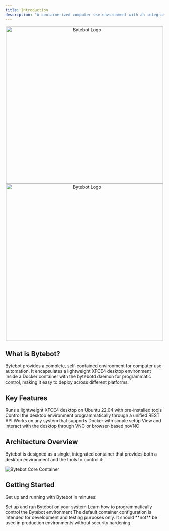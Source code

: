 ```yaml
---
title: Introduction
description: "A containerized computer use environment with an integrated XFCE4 desktop and automation daemon"
---
```


<p align="center">
  <img
    className="block dark:hidden"
    src="/logo/bytebot_transparent_logo_dark.svg"
    alt="Bytebot Logo"
    width="500"
  />
  <img
    className="hidden dark:block"
    src="/logo/bytebot_transparent_logo_white.svg"
    alt="Bytebot Logo"
    width="500"
  />
</p>

## What is Bytebot?

Bytebot provides a complete, self-contained environment for computer use automation. It encapsulates a lightweight XFCE4 desktop environment inside a Docker container with the bytebotd daemon for programmatic control, making it easy to deploy across different platforms.

## Key Features

<CardGroup cols={2}>
  <Card
    title="Containerized Desktop"
    icon="desktop"
    href="/core-concepts/desktop-environment"
  >
    Runs a lightweight XFCE4 desktop on Ubuntu 22.04 with pre-installed tools
  </Card>
  <Card
    title="Computer Use API"
    icon="code"
    href="/api-reference/computer-use/unified-endpoint"
  >
    Control the desktop environment programmatically through a unified REST API
  </Card>
  <Card title="Cross-Platform" icon="globe" href="/quickstart">
    Works on any system that supports Docker with simple setup
  </Card>
  <Card title="VNC Access" icon="eye" href="/quickstart">
    View and interact with the desktop through VNC or browser-based noVNC
  </Card>
</CardGroup>

## Architecture Overview

Bytebot is designed as a single, integrated container that provides both a desktop environment and the tools to control it:

<img src="/images/core-container.png" alt="Bytebot Core Container" />

## Getting Started

Get up and running with Bytebot in minutes:

<CardGroup cols={2}>
  <Card title="Quick Start Guide" icon="rocket" href="/quickstart">
    Set up and run Bytebot on your system
  </Card>
  <Card title="API Reference" icon="book" href="/api-reference/introduction">
    Learn how to programmatically control the Bytebot environment
  </Card>
</CardGroup>

<Note>
  The default container configuration is intended for development and testing
  purposes only. It should **not** be used in production environments without
  security hardening.
</Note>

